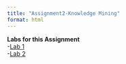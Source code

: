 ```yaml
---
title: "Assignment2-Knowledge Mining"
format: html
---
```



 **Labs for this Assignment**  
-[Lab 1](Lab01.html)  
-[Lab 2](Lab02.html)  